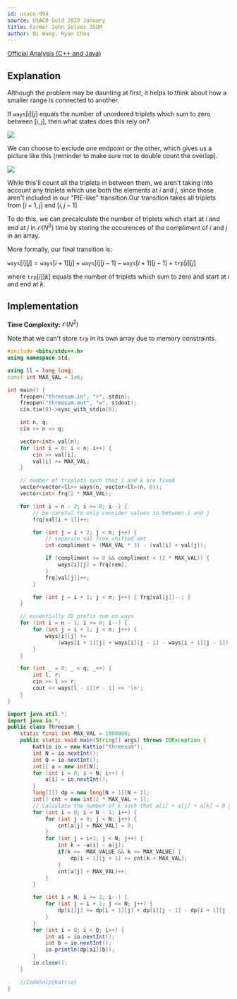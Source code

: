 ```yaml
---
id: usaco-994
source: USACO Gold 2020 January
title: Farmer John Solves 3SUM
author: Qi Wang, Ryan Chou
---
```


[Official Analysis (C++ and Java)](http://www.usaco.org/current/data/sol_threesum_gold_jan20.html)

## Explanation

Although the problem may be daunting at first, it helps to think about how a smaller range is connected to another.

If $\texttt{ways}[i][j]$ equals the number of unordered triplets which sum to zero between $[i, j]$, then what states does this rely on?

![](usaco-994/init.png)

We can choose to exclude one endpoint or the other, which gives us a picture like this (reminder to make sure not to double count the overlap).

![](usaco-994/ps.png)

While this'll count all the triplets in between them, we aren't taking into account any triplets which use both the elements at $i$ and $j$, since those aren't included in our "PIE-like" transition.<Asterisk>Our transition takes all triplets from $[i + 1, j]$ and $[i, j - 1]$</Asterisk>

To do this, we can precalculate the number of triplets which start at $i$ and end at $j$ in $\mathcal{O}(N^2)$ time by storing the occurences of the compliment of $i$ and $j$ in an array.

More formally, our final transition is:

$\texttt{ways}[i][j] = \texttt{ways}[i + 1][j] + \texttt{ways}[i][j - 1] - \texttt{ways}[i + 1][j - 1] + \texttt{trp}[i][j]$

where $\texttt{trp}[i][k]$ equals the number of triplets which sum to zero and start at $i$ and end at $k$.

## Implementation

**Time Complexity:** $\mathcal{O}(N^2)$

Note that we can't store $\texttt{trp}$ in its own array due to memory constraints.

<LanguageSection>

<CPPSection>

```cpp
#include <bits/stdc++.h>
using namespace std;

using ll = long long;
const int MAX_VAL = 1e6;

int main() {
	freopen("threesum.in", "r", stdin);
	freopen("threesum.out", "w", stdout);
	cin.tie(0)->sync_with_stdio(0);

	int n, q;
	cin >> n >> q;

	vector<int> val(n);
	for (int i = 0; i < n; i++) {
		cin >> val[i];
		val[i] += MAX_VAL;
	}

	// number of triplets such that i and k are fixed
	vector<vector<ll>> ways(n, vector<ll>(n, 0));
	vector<int> frq(2 * MAX_VAL);

	for (int i = n - 2; i >= 0; i--) {
		// be careful to only consider values in between i and j
		frq[val[i + 1]]++;

		for (int j = i + 2; j < n; j++) {
			// separate val from shifted amt
			int compliment = (MAX_VAL * 3) - (val[i] + val[j]);

			if (compliment >= 0 && compliment < (2 * MAX_VAL)) {
				ways[i][j] = frq[rem];
			}
			frq[val[j]]++;
		}

		for (int j = i + 1; j < n; j++) { frq[val[j]]--; }
	}

	// essentially 2D prefix sum on ways
	for (int i = n - 1; i >= 0; i--) {
		for (int j = i + 1; j < n; j++) {
			ways[i][j] +=
			    (ways[i + 1][j] + ways[i][j - 1] - ways[i + 1][j - 1]);
		}
	}

	for (int _ = 0; _ < q; _++) {
		int l, r;
		cin >> l >> r;
		cout << ways[l - 1][r - 1] << '\n';
	}
}
```
</CPPSection>
<JavaSection>

```java
import java.util.*;
import java.io.*;
public class Threesum {
	static final int MAX_VAL = 1000000;
	public static void main(String[] args) throws IOException {
		Kattio io = new Kattio("threesum");
		int N = io.nextInt();
		int Q = io.nextInt();
		int[] a = new int[N];
		for (int i = 0; i < N; i++) {
			a[i] = io.nextInt();
		}
		long[][] dp = new long[N + 1][N + 1];
		int[] cnt = new int[2 * MAX_VAL + 1];
		// Calculate the number of k such that a[i] + a[j] + a[k] = 0 given i and j
		for (int i = 0; i < N - 1; i++) {
			for (int j = 0; j < N; j++) {
				cnt[a[j] + MAX_VAL] = 0;
			}
			for (int j = i+1; j < N; j++) {
				int k = -a[i] - a[j];
				if(k >= -MAX_VALUE && k <= MAX_VALUE) {
					dp[i + 1][j + 1] += cnt[k + MAX_VAL];
				}
				cnt[a[j] + MAX_VAL]++;
			}
		}

		for (int i = N; i >= 1; i--) {
			for (int j = i + 1; j <= N; j++) {
				dp[i][j] += dp[i + 1][j] + dp[i][j - 1] - dp[i + 1][j - 1];
			}
		}
		for (int i = 0; i < Q; i++) {
			int a1 = io.nextInt();
			int b = io.nextInt();
			io.println(dp[a1][b]);
		}
		io.close();
	}

	//CodeSnip{Kattio}
}
```
</JavaSection>
</LanguageSection>
